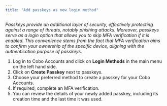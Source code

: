 ```yaml
---
title: "Add passkeys as new login method"
---
```



_Passkeys provide an additional layer of security, effectively protecting against a range of threats, notably phishing attacks. Moreover, passkeys serve as a login option that allows you to skip MFA verification if it is enabled. This convenience stems from the fact that MFA verification aims to confirm your ownership of the specific device, aligning with the authentication purpose of passkeys._

1) Log in to Cobo Accounts and click on **Login Methods** in the main menu on the left hand side.
2) Click on **Create Passkey** next to passkeys.
3) Choose your preferred method to create a passkey for your Cobo Accounts.
4) If required, complete an MFA verification.
5) You can review the details of your newly added passkey, including its creation time and the last time it was used.


